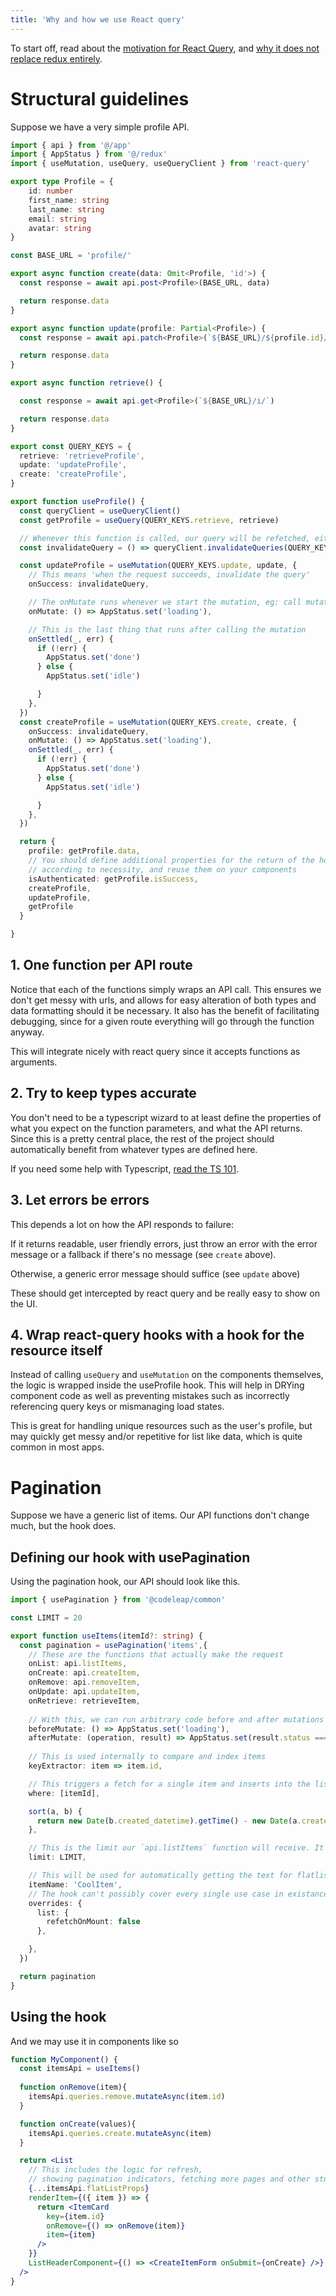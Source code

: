 ```yaml
---
title: 'Why and how we use React query'
---
```


To start off, read about the [motivation for React Query](https://tanstack.com/query/v4/docs/overview), and [why it does not replace redux entirely](https://tanstack.com/query/v4/docs/guides/does-this-replace-client-state).


# Structural guidelines

Suppose we have a very simple profile API.

```typescript
import { api } from '@/app'
import { AppStatus } from '@/redux'
import { useMutation, useQuery, useQueryClient } from 'react-query'

export type Profile = {
    id: number
    first_name: string
    last_name: string
    email: string
    avatar: string
}

const BASE_URL = 'profile/'

export async function create(data: Omit<Profile, 'id'>) {
  const response = await api.post<Profile>(BASE_URL, data)

  return response.data
}

export async function update(profile: Partial<Profile>) {
  const response = await api.patch<Profile>(`${BASE_URL}/${profile.id}/`, profile)

  return response.data
}

export async function retrieve() {

  const response = await api.get<Profile>(`${BASE_URL}/i/`)

  return response.data
}

export const QUERY_KEYS = {
  retrieve: 'retrieveProfile',
  update: 'updateProfile',
  create: 'createProfile',
}

export function useProfile() {
  const queryClient = useQueryClient()
  const getProfile = useQuery(QUERY_KEYS.retrieve, retrieve)

  // Whenever this function is called, our query will be refetched, either in the foreground or in the background
  const invalidateQuery = () => queryClient.invalidateQueries(QUERY_KEYS.retrieve)

  const updateProfile = useMutation(QUERY_KEYS.update, update, {
    // This means 'when the request succeeds, invalidate the query'
    onSuccess: invalidateQuery,

    // The onMutate runs whenever we start the mutation, eg: call mutation.mutateAsync
    onMutate: () => AppStatus.set('loading'),

    // This is the last thing that runs after calling the mutation
    onSettled(_, err) {
      if (!err) {
        AppStatus.set('done')
      } else {
        AppStatus.set('idle')

      }
    },
  })
  const createProfile = useMutation(QUERY_KEYS.create, create, {
    onSuccess: invalidateQuery,
    onMutate: () => AppStatus.set('loading'),
    onSettled(_, err) {
      if (!err) {
        AppStatus.set('done')
      } else {
        AppStatus.set('idle')

      }
    },
  })

  return {
    profile: getProfile.data,
    // You should define additional properties for the return of the hook 
    // according to necessity, and reuse them on your components
    isAuthenticated: getProfile.isSuccess,
    createProfile,
    updateProfile,
    getProfile
  }

}
```

## 1. One function per API route

Notice that each of the functions simply wraps an API call. This ensures we don't get messy with urls, and allows for easy alteration of both types and data formatting should it be necessary. It also has the benefit of facilitating debugging, since for a given route everything will go through the function anyway.

This will integrate nicely with react query since it accepts functions as arguments.

## 2. Try to keep types accurate

You don't need to be a typescript wizard to at least define the properties of what you expect on the function parameters, and what the API returns. Since this is a pretty central place, the rest of the project should automatically benefit from whatever types are defined here.

If you need some help with Typescript, [read the TS 101](../../concepts/typescript).

## 3. Let errors be errors

This depends a lot on how the API responds to failure:

If it returns readable, user friendly errors, just throw an error with the error message or a fallback if there's no message (see `create` above). 

Otherwise, a generic error message should suffice (see `update` above) 

These should get intercepted by react query and be really easy to show on the UI.

## 4. Wrap react-query hooks with a hook for the resource itself

Instead of calling `useQuery` and `useMutation` on the components themselves, the logic is wrapped inside the useProfile hook. This will help in DRYing component code as well as preventing mistakes such as incorrectly referencing query keys or mismanaging load states.

This is great for handling unique resources such as the user's profile, but may quickly get messy and/or repetitive for list like data, which is quite common in most apps.

# Pagination

Suppose we have a generic list of items. Our API functions don't change much, but the hook does.

## Defining our hook with usePagination

Using the pagination hook, our API should look like this.

```typescript
import { usePagination } from '@codeleap/common'

const LIMIT = 20

export function useItems(itemId?: string) {
  const pagination = usePagination('items',{
    // These are the functions that actually make the request
    onList: api.listItems,
    onCreate: api.createItem,
    onRemove: api.removeItem,
    onUpdate: api.updateItem,
    onRetrieve: retrieveItem,
    
    // With this, we can run arbitrary code before and after mutations
    beforeMutate: () => AppStatus.set('loading'),
    afterMutate: (operation, result) => AppStatus.set(result.status === 'error' ? 'idle' : 'done'),
    
    // This is used internally to compare and index items
    keyExtractor: item => item.id,

    // This triggers a fetch for a single item and inserts into the list
    where: [itemId], 

    sort(a, b) {
      return new Date(b.created_datetime).getTime() - new Date(a.created_datetime).getTime()
    },

    // This is the limit our `api.listItems` function will receive. It's also used internally to determine initalState
    limit: LIMIT,

    // This will be used for automatically getting the text for flatlists
    itemName: 'CoolItem',
    // The hook can't possibly cover every single use case in existance, so you may override it on a query per query basis. 
    overrides: {
      list: {
        refetchOnMount: false
      },

    },
  })

  return pagination
}
```

## Using the hook

And we may use it in components like so

```jsx
function MyComponent() {
  const itemsApi = useItems()
  
  function onRemove(item){
    itemsApi.queries.remove.mutateAsync(item.id)
  }

  function onCreate(values){
    itemsApi.queries.create.mutateAsync(item)
  }

  return <List
    // This includes the logic for refresh, 
    // showing pagination indicators, fetching more pages and other stuff
    {...itemsApi.flatListProps} 
    renderItem={({ item }) => {
      return <ItemCard
        key={item.id}
        onRemove={() => onRemove(item)}
        item={item}
      />
    }}
    ListHeaderComponent={() => <CreateItemForm onSubmit={onCreate} />}
  />
}
```

